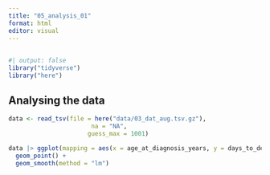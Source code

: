 ```yaml
---
title: "05_analysis_01"
format: html
editor: visual
---
```


## 
```r
#| output: false
library("tidyverse")
library("here")
```

## Analysing the data

```r
data <- read_tsv(file = here("data/03_dat_aug.tsv.gz"), 
                       na = "NA", 
                      guess_max = 1001)
```


```r
data |> ggplot(mapping = aes(x = age_at_diagnosis_years, y = days_to_death)) +
  geom_point() +
  geom_smooth(method = "lm")
`````````


